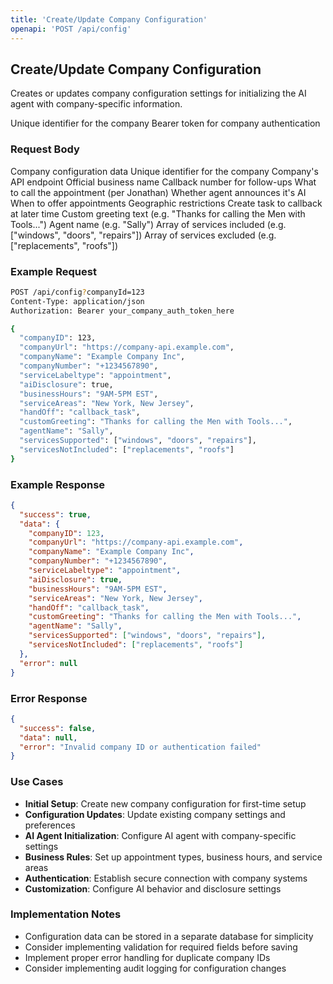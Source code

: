 ```yaml
---
title: 'Create/Update Company Configuration'
openapi: 'POST /api/config'
---
```


## Create/Update Company Configuration

Creates or updates company configuration settings for initializing the AI agent with company-specific information.

<ParamField path="query" type="string" name="companyId" required>
  Unique identifier for the company
</ParamField>

<ParamField path="header" type="string" name="Authorization" required>
  Bearer token for company authentication
</ParamField>

### Request Body

<ParamField path="body" type="object" name="configData" required>
  Company configuration data
</ParamField>

<ParamField path="body" type="integer" name="companyID" required>
  Unique identifier for the company
</ParamField>

<ParamField path="body" type="string" name="companyUrl" required>
  Company's API endpoint
</ParamField>

<ParamField path="body" type="string" name="companyName" required>
  Official business name
</ParamField>

<ParamField path="body" type="string" name="companyNumber" required>
  Callback number for follow-ups
</ParamField>

<ParamField path="body" type="string" name="serviceLabeltype">
  What to call the appointment (per Jonathan)
</ParamField>

<ParamField path="body" type="boolean" name="aiDisclosure">
  Whether agent announces it's AI
</ParamField>

<ParamField path="body" type="string" name="businessHours">
  When to offer appointments
</ParamField>

<ParamField path="body" type="string" name="serviceAreas">
  Geographic restrictions
</ParamField>

<ParamField path="body" type="string" name="handOff">
  Create task to callback at later time
</ParamField>

<ParamField path="body" type="string" name="customGreeting">
  Custom greeting text (e.g. "Thanks for calling the Men with Tools...")
</ParamField>

<ParamField path="body" type="string" name="agentName">
  Agent name (e.g. "Sally")
</ParamField>

<ParamField path="body" type="array" name="servicesSupported">
  Array of services included (e.g. ["windows", "doors", "repairs"])
</ParamField>

<ParamField path="body" type="array" name="servicesNotIncluded">
  Array of services excluded (e.g. ["replacements", "roofs"])
</ParamField>


### Example Request

```bash
POST /api/config?companyId=123
Content-Type: application/json
Authorization: Bearer your_company_auth_token_here

{
  "companyID": 123,
  "companyUrl": "https://company-api.example.com",
  "companyName": "Example Company Inc",
  "companyNumber": "+1234567890",
  "serviceLabeltype": "appointment",
  "aiDisclosure": true,
  "businessHours": "9AM-5PM EST",
  "serviceAreas": "New York, New Jersey",
  "handOff": "callback_task",
  "customGreeting": "Thanks for calling the Men with Tools...",
  "agentName": "Sally",
  "servicesSupported": ["windows", "doors", "repairs"],
  "servicesNotIncluded": ["replacements", "roofs"]
}
```

### Example Response

```json
{
  "success": true,
  "data": {
    "companyID": 123,
    "companyUrl": "https://company-api.example.com",
    "companyName": "Example Company Inc",
    "companyNumber": "+1234567890",
    "serviceLabeltype": "appointment",
    "aiDisclosure": true,
    "businessHours": "9AM-5PM EST",
    "serviceAreas": "New York, New Jersey",
    "handOff": "callback_task",
    "customGreeting": "Thanks for calling the Men with Tools...",
    "agentName": "Sally",
    "servicesSupported": ["windows", "doors", "repairs"],
    "servicesNotIncluded": ["replacements", "roofs"]
  },
  "error": null
}
```

### Error Response

```json
{
  "success": false,
  "data": null,
  "error": "Invalid company ID or authentication failed"
}
```

### Use Cases

- **Initial Setup**: Create new company configuration for first-time setup
- **Configuration Updates**: Update existing company settings and preferences
- **AI Agent Initialization**: Configure AI agent with company-specific settings
- **Business Rules**: Set up appointment types, business hours, and service areas
- **Authentication**: Establish secure connection with company systems
- **Customization**: Configure AI behavior and disclosure settings

### Implementation Notes

- Configuration data can be stored in a separate database for simplicity
- Consider implementing validation for required fields before saving
- Implement proper error handling for duplicate company IDs
- Consider implementing audit logging for configuration changes
